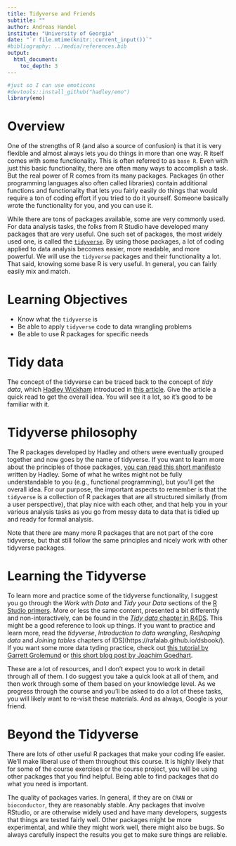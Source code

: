 ```yaml
---
title: Tidyverse and Friends 
subtitle: ""
author: Andreas Handel
institute: "University of Georgia"
date: "`r file.mtime(knitr::current_input())`"
#bibliography: ../media/references.bib
output: 
  html_document:
    toc_depth: 3
---
```


```r
#just so I can use emoticons
#devtools::install_github("hadley/emo")
library(emo)
```



# Overview

One of the strengths of R (and also a source of confusion) is that it is very flexible and almost always lets you do things in more than one way. 
R itself comes with some functionality. This is often referred to as `base R`. Even with just this basic functionality, there are often many ways to accomplish a task. But the real power of R comes from its many packages. Packages (in other programming languages also often called libraries) contain additional functions and functionality that lets you fairly easily do things that would require a ton of coding effort if you tried to do it yourself. Someone basically wrote the functionality for you, and you can use it.

While there are tons of packages available, some are very commonly used. For data analysis tasks, the folks from R Studio have developed many packages that are very useful. One such set of packages, the most widely used one, is called the [`tidyverse`](https://www.tidyverse.org/). By using those packages, a lot of coding applied to data analysis becomes easier, more readable, and more powerful. We will use the `tidyverse` packages and their functionality a lot. That said, knowing some base R is very useful. In general, you can fairly easily mix and match. 

# Learning Objectives
* Know what the `tidyverse` is
* Be able to apply `tidyverse` code to data wrangling problems
* Be able to use R packages for specific needs



# Tidy data

The concept of the tidyverse can be traced back to the concept of _tidy data_, which [Hadley Wickham](http://hadley.nz/) introduced in [this article](https://www.jstatsoft.org/article/view/v059i10/). Give the article a quick read to get the overall idea. You will see it a lot, so it's good to be familiar with it. 


# Tidyverse philosophy 

The R packages developed by Hadley and others were eventually grouped together and now goes by the name of tidyverse. If you want to learn more about the principles of those packages, [you can read this short manifesto](https://tidyverse.tidyverse.org/articles/manifesto.html) written by Hadley. Some of what he writes might not be fully understandable to you (e.g., functional programming), but you'll get the overall idea. For our purpose, the important aspects to remember is that the `tidyverse` is a collection of R packages that are all structured similarly (from a user perspective), that play nice with each other, and that help you in your various analysis tasks as you go from messy data to data that is tidied up and ready for formal analysis.

Note that there are many more R packages that are not part of the core tidyverse, but that still follow the same principles and nicely work with other tidyverse packages.


# Learning the Tidyverse 

To learn more and practice some of the tidyverse functionality, I suggest you go through the _Work with Data_ and _Tidy your Data_ sections of the [R Studio primers](https://rstudio.cloud/learn/primers/). More or less the same content, presented a bit differently and non-interactively, can be found in the [_Tidy data_ chapter in R4DS](https://r4ds.had.co.nz/tidy-data.html). This might be a good reference to look up things. If you want to practice and learn more, read the  _tidyverse_, _Introduction to data wrangling_, _Reshaping data_ and _Joining tables_ chapters of IDS](https://rafalab.github.io/dsbook/). If you want some more data tyding practice, check out [this tutorial by Garrett Grolemund](http://garrettgman.github.io/tidying/) or [this short blog post by Joachim Goedhart](https://thenode.biologists.com/converting-excellent-spreadsheets-tidy-data/education/). 

These are a lot of resources, and I don't expect you to work in detail through all of them. I do suggest you take a quick look at all of them, and then work through some of them based on your knowledge level. As we progress through the course and you'll be asked to do a lot of these tasks, you will likely want to re-visit these materials. And as always, Google is your friend.


# Beyond the Tidyverse

There are lots of other useful R packages that make your coding life easier. We'll make liberal use of them throughout this course. It is highly likely that for some of the course exercises or the course project, you will be using other packages that you find helpful. Being able to find packages that do what you need is important. 

The quality of packages varies. In general, if they are on `CRAN` or `bioconductor`, they are reasonably stable. Any packages that involve RStudio, or are otherwise widely used and have many developers, suggests that things are tested fairly well. Other packages might be more experimental, and while they might work well, there might also be bugs. So always carefully inspect the results you get to make sure things are reliable. 



